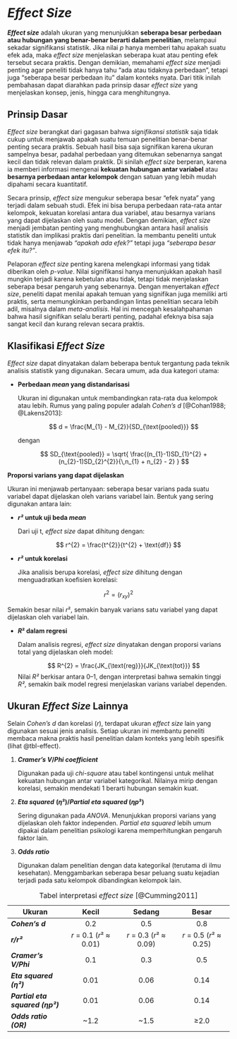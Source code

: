 # *Effect Size* {#sec-effect}

***Effect size*** adalah ukuran yang menunjukkan **seberapa besar perbedaan atau hubungan yang benar-benar berarti dalam penelitian**, melampaui sekadar signifikansi statistik. Jika nilai *p* hanya memberi tahu apakah suatu efek ada, maka *effect size* menjelaskan seberapa kuat atau penting efek tersebut secara praktis. Dengan demikian, memahami *effect size* menjadi penting agar peneliti tidak hanya tahu “ada atau tidaknya perbedaan”, tetapi juga “seberapa besar perbedaan itu” dalam konteks nyata. Dari titik inilah pembahasan dapat diarahkan pada prinsip dasar *effect size* yang menjelaskan konsep, jenis, hingga cara menghitungnya.

## Prinsip Dasar

*Effect size* berangkat dari gagasan bahwa *signifikansi statistik* saja tidak cukup untuk menjawab apakah suatu temuan penelitian benar-benar penting secara praktis. Sebuah hasil bisa saja signifikan karena ukuran sampelnya besar, padahal perbedaan yang ditemukan sebenarnya sangat kecil dan tidak relevan dalam praktik. Di sinilah *effect size* berperan, karena ia memberi informasi mengenai **kekuatan hubungan antar variabel** atau **besarnya perbedaan antar kelompok** dengan satuan yang lebih mudah dipahami secara kuantitatif.

Secara prinsip, *effect size* mengukur seberapa besar “efek nyata” yang terjadi dalam sebuah studi. Efek ini bisa berupa perbedaan rata-rata antar kelompok, kekuatan korelasi antara dua variabel, atau besarnya varians yang dapat dijelaskan oleh suatu model. Dengan demikian, *effect size* menjadi jembatan penting yang menghubungkan antara hasil analisis statistik dan implikasi praktis dari penelitian. Ia membantu peneliti untuk tidak hanya menjawab *“apakah ada efek?”* tetapi juga *“seberapa besar efek itu?”*.

Pelaporan *effect size* penting karena melengkapi informasi yang tidak diberikan oleh *p-value*. Nilai signifikansi hanya menunjukkan apakah hasil mungkin terjadi karena kebetulan atau tidak, tetapi tidak menjelaskan seberapa besar pengaruh yang sebenarnya. Dengan menyertakan *effect size*, peneliti dapat menilai apakah temuan yang signifikan juga memiliki arti praktis, serta memungkinkan perbandingan lintas penelitian secara lebih adil, misalnya dalam *meta-analisis*. Hal ini mencegah kesalahpahaman bahwa hasil signifikan selalu berarti penting, padahal efeknya bisa saja sangat kecil dan kurang relevan secara praktis.

## Klasifikasi *Effect Size*

*Effect size* dapat dinyatakan dalam beberapa bentuk tergantung pada teknik analisis statistik yang digunakan. Secara umum, ada dua kategori utama:

-   **Perbedaan *mean* yang distandarisasi**

    Ukuran ini digunakan untuk membandingkan rata-rata dua kelompok atau lebih. Rumus yang paling populer adalah *Cohen’s d* [@Cohan1988; @Lakens2013]:

    $$
    d = \frac{M_{1} - M_{2}}{SD_{\text{pooled}}}
    $$

    dengan

    $$
    SD_{\text{pooled}} = 
    \sqrt{ \frac{(n_{1}-1)SD_{1}^{2} + (n_{2}-1)SD_{2}^{2}}{\,n_{1} + n_{2} - 2} }
    $$

**Proporsi varians yang dapat dijelaskan**

Ukuran ini menjawab pertanyaan: seberapa besar varians pada suatu variabel dapat dijelaskan oleh varians variabel lain. Bentuk yang sering digunakan antara lain:

-   ***r²*** **untuk uji beda *mean***

    Dari uji t, *effect size* dapat dihitung dengan:

$$
r^{2} = \frac{t^{2}}{t^{2} + \text{df}}
$$

-   ***r²*** **untuk korelasi**

    Jika analisis berupa korelasi, *effect size* dihitung dengan menguadratkan koefisien korelasi:

$$
r^{2} = \left(r_{xy}\right)^{2}
$$

Semakin besar nilai *r*², semakin banyak varians satu variabel yang dapat dijelaskan oleh variabel lain.

-   ***R*****² dalam regresi**

    Dalam analisis regresi, *effect size* dinyatakan dengan proporsi varians total yang dijelaskan oleh model:

    $$
    R^{2} = \frac{JK_{\text{reg}}}{JK_{\text{tot}}}
    $$Nilai *R²* berkisar antara 0–1, dengan interpretasi bahwa semakin tinggi *R²*, semakin baik model regresi menjelaskan varians variabel dependen.

## Ukuran *Effect Size* Lainnya

Selain *Cohen’s* *d* dan korelasi (*r*), terdapat ukuran *effect size* lain yang digunakan sesuai jenis analisis. Setiap ukuran ini membantu peneliti membaca makna praktis hasil penelitian dalam konteks yang lebih spesifik (lihat @tbl-effect).

1.  ***Cramer’s V*****/*Phi coefficient***

    Digunakan pada uji *chi-square* atau tabel kontingensi untuk melihat kekuatan hubungan antar variabel kategorikal. Nilainya mirip dengan korelasi, semakin mendekati 1 berarti hubungan semakin kuat.

2.  ***Eta squared*** **(*η*²)/*Partial eta squared* (*ηp*²)**

    Sering digunakan pada *ANOVA*. Menunjukkan proporsi varians yang dijelaskan oleh faktor independen. *Partial eta squared* lebih umum dipakai dalam penelitian psikologi karena memperhitungkan pengaruh faktor lain.

3.  ***Odds ratio***

    Digunakan dalam penelitian dengan data kategorikal (terutama di ilmu kesehatan). Menggambarkan seberapa besar peluang suatu kejadian terjadi pada satu kelompok dibandingkan kelompok lain.

::: {tbl-effect}
| Ukuran | Kecil | Sedang | Besar |
|----|:--:|:--:|:--:|
| ***Cohen’s d*** | 0.2 | 0.5 | 0.8 |
| ***r/r²*** | *r* = 0.1 (*r*² ≈ 0.01) | *r* = 0.3 (*r*² ≈ 0.09) | *r* = 0.5 (*r*² ≈ 0.25) |
| ***Cramer’s V/Phi*** | 0.1 | 0.3 | 0.5 |
| ***Eta squared (η²)*** | 0.01 | 0.06 | 0.14 |
| ***Partial eta squared (ηp²)*** | 0.01 | 0.06 | 0.14 |
| ***Odds ratio (OR)*** | \~1.2 | \~1.5 | ≥2.0 |

: Tabel interpretasi *effect size* [@Cumming2011]
:::
